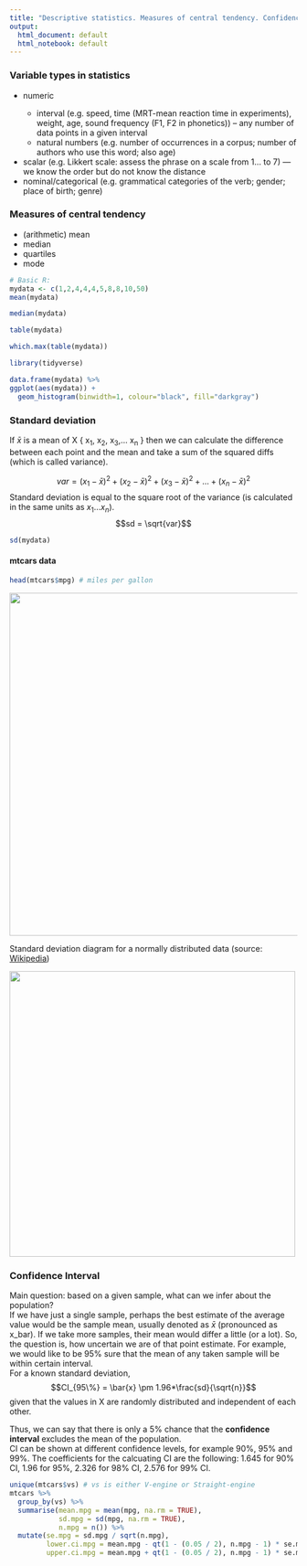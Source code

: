 ```yaml
---
title: "Descriptive statistics. Measures of central tendency. Confidence intervals. P-value. T-test"
output:
  html_document: default
  html_notebook: default
---
```


<h3>Variable types in statistics</h3>
<ul>
<li>numeric</li>
<ul>
<li>interval (e.g. speed, time (MRT-mean reaction time in experiments), weight, age, sound frequency (F1, F2 in phonetics)) -- any number of data points in a given interval</li>
<li>natural numbers (e.g. number of occurrences in a corpus; number of authors who use this word; also age)</li>
</ul>
<li>scalar (e.g. Likkert scale: assess the phrase on a scale from 1... to 7) &mdash; we know the order but do not know the distance</li>
<li>nominal/categorical (e.g. grammatical categories of the verb; gender; place of birth; genre)</li>
</ul>

<div id="dplyr" class="section level3">
<h3>Measures of central tendency</h3>
<ul>
<li>(arithmetic) mean</li>
<li>median</li>
<li>quartiles</li>
<li>mode</li>
</ul>

```r
# Basic R:
mydata <- c(1,2,4,4,4,5,8,8,10,50)
mean(mydata)
```

```r
median(mydata)
```
```r
table(mydata)
```
```r
which.max(table(mydata))
```


```r
library(tidyverse)
```
```r
data.frame(mydata) %>% 
ggplot(aes(mydata)) + 
  geom_histogram(binwidth=1, colour="black", fill="darkgray")
```
<h3>Standard deviation</h3>
<p>If $\bar{x}$ is a mean of X { x<sub>1</sub>, x<sub>2</sub>, x<sub>3</sub>,... x<sub>n</sub> } then we can calculate the difference between each point and the mean and take a sum of the squared diffs (which is called variance).</p>
$$var = ( x_1 - \bar{x} )^2 + ( x_2 - \bar{x} )^2 + ( x_3 - \bar{x} )^2 + ... + ( x_n - \bar{x} )^2$$
Standard deviation is equal to the square root of the variance (is calculated in the same units as $x_1$...$x_n$).
$$sd = \sqrt{var}$$
```r
sd(mydata)
```
<h4>mtcars data</h4>
```r
head(mtcars$mpg) # miles per gallon
```
<img src="http://r-statistics.co/screenshots/ggplot_masterlist_12.png" width="600" />
<p>Standard deviation diagram for a normally distributed data (source: <a href="https://en.wikipedia.org/wiki/Standard_error">Wikipedia</a>)</p>
<img src="https://upload.wikimedia.org/wikipedia/commons/thumb/8/8c/Standard_deviation_diagram.svg/500px-Standard_deviation_diagram.svg.png" width=500 >
<h3>Confidence Interval</h3>
<p>Main question: based on a given sample, what can we infer about the population? <br />
If we have just a single sample, perhaps the best estimate of the average value would be the sample mean, usually denoted as $\bar{x}$ (pronounced as x_bar). If we take more samples, their mean would differ a little (or a lot). So, the question is, how uncertain we are of that point estimate. For example, we would like to be 95% sure that the mean of any taken sample will be within certain interval. <br />
For a known standard deviation, 
$$CI_{95\%} = \bar{x} \pm 1.96*\frac{sd}{\sqrt{n}}$$
given that the values in X are randomly distributed and independent of each other.</p>
Thus, we can say that there is only a 5% chance that the <b>confidence interval</b> excludes the mean of the population.<br />
CI can be shown at different confidence levels, for example 90%, 95% and 99%. The coefficients for the calcuating CI are the following: 1.645 for 90% CI, 1.96 for 95%, 2.326 for 98% CI, 2.576 for 99% CI.</p>
```r
unique(mtcars$vs) # vs is either V-engine or Straight-engine
mtcars %>%
  group_by(vs) %>%
  summarise(mean.mpg = mean(mpg, na.rm = TRUE),
            sd.mpg = sd(mpg, na.rm = TRUE),
            n.mpg = n()) %>%
  mutate(se.mpg = sd.mpg / sqrt(n.mpg),
         lower.ci.mpg = mean.mpg - qt(1 - (0.05 / 2), n.mpg - 1) * se.mpg,
         upper.ci.mpg = mean.mpg + qt(1 - (0.05 / 2), n.mpg - 1) * se.mpg)

```


